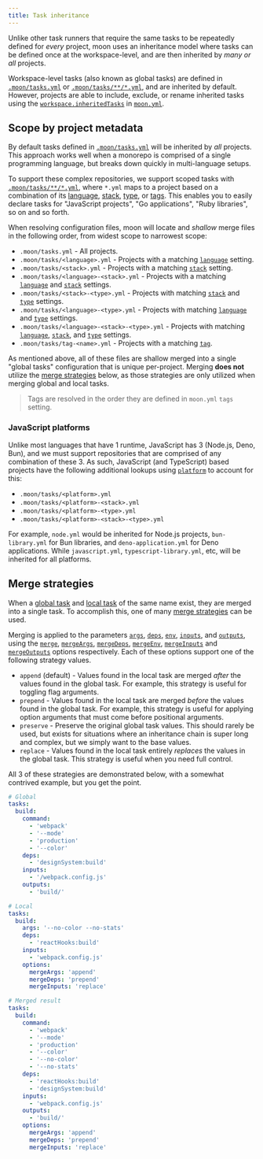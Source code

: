 ```yaml
---
title: Task inheritance
---
```



Unlike other task runners that require the same tasks to be repeatedly defined for _every_ project,
moon uses an inheritance model where tasks can be defined once at the workspace-level, and are then
inherited by _many or all_ projects.

Workspace-level tasks (also known as global tasks) are defined in [`.moon/tasks.yml`][tasks] or
[`.moon/tasks/**/*.yml`][tasks], and are inherited by default. However, projects are able to
include, exclude, or rename inherited tasks using the
[`workspace.inheritedTasks`](../config/project#inheritedtasks) in [`moon.yml`](../config/project).

## Scope by project metadata

By default tasks defined in [`.moon/tasks.yml`][tasks] will be inherited by _all_ projects. This
approach works well when a monorepo is comprised of a single programming language, but breaks down
quickly in multi-language setups.

To support these complex repositories, we support scoped tasks with [`.moon/tasks/**/*.yml`][tasks],
where `*.yml` maps to a project based on a combination of its [language][language], [stack][stack],
[type][type], or [tags][tags]. This enables you to easily declare tasks for "JavaScript projects",
"Go applications", "Ruby libraries", so on and so forth.

When resolving configuration files, moon will locate and _shallow_ merge files in the following
order, from widest scope to narrowest scope:

- `.moon/tasks.yml` - All projects.
- `.moon/tasks/<language>.yml` - Projects with a matching [`language`][language] setting.
- `.moon/tasks/<stack>.yml` - Projects with a matching [`stack`][stack] setting.
  <VersionLabel version="1.23.0" />
- `.moon/tasks/<language>-<stack>.yml` - Projects with a matching [`language`][language] and
  [`stack`][stack] settings. <VersionLabel version="1.23.0" />
- `.moon/tasks/<stack>-<type>.yml` - Projects with matching [`stack`][stack] and [`type`][type]
  settings. <VersionLabel version="1.23.0" />
- `.moon/tasks/<language>-<type>.yml` - Projects with matching [`language`][language] and
  [`type`][type] settings.
- `.moon/tasks/<language>-<stack>-<type>.yml` - Projects with matching [`language`][language],
  [`stack`][stack], and [`type`][type] settings. <VersionLabel version="1.23.0" />
- `.moon/tasks/tag-<name>.yml` - Projects with a matching [`tag`][tags].
  <VersionLabel version="1.2.0" />

As mentioned above, all of these files are shallow merged into a single "global tasks" configuration
that is unique per-project. Merging **does not** utilize the [merge strategies](#merge-strategies)
below, as those strategies are only utilized when merging global and local tasks.

> Tags are resolved in the order they are defined in `moon.yml` `tags` setting.

### JavaScript platforms

Unlike most languages that have 1 runtime, JavaScript has 3 (Node.js, Deno, Bun), and we must
support repositories that are comprised of any combination of these 3. As such, JavaScript (and
TypeScript) based projects have the following additional lookups using
[`platform`](../config/project#platform-1) to account for this:

- `.moon/tasks/<platform>.yml`
- `.moon/tasks/<platform>-<stack>.yml`
- `.moon/tasks/<platform>-<type>.yml`
- `.moon/tasks/<platform>-<stack>-<type>.yml`

For example, `node.yml` would be inherited for Node.js projects, `bun-library.yml` for Bun
libraries, and `deno-application.yml` for Deno applications. While `javascript.yml`,
`typescript-library.yml`, etc, will be inherited for all platforms.

## Merge strategies

When a [global task](../config/tasks#tasks) and [local task](../config/project#tasks) of the same
name exist, they are merged into a single task. To accomplish this, one of many
[merge strategies](../config/project#options) can be used.

Merging is applied to the parameters [`args`](../config/project#args),
[`deps`](../config/project#deps), [`env`](../config/project#env-1),
[`inputs`](../config/project#inputs), and [`outputs`](../config/project#outputs), using the
[`merge`](../config/project#merge), [`mergeArgs`](../config/project#mergeargs),
[`mergeDeps`](../config/project#mergedeps), [`mergeEnv`](../config/project#mergeenv),
[`mergeInputs`](../config/project#mergeinputs) and [`mergeOutputs`](../config/project#mergeoutputs)
options respectively. Each of these options support one of the following strategy values.

- `append` (default) - Values found in the local task are merged _after_ the values found in the
  global task. For example, this strategy is useful for toggling flag arguments.
- `prepend` - Values found in the local task are merged _before_ the values found in the global
  task. For example, this strategy is useful for applying option arguments that must come before
  positional arguments.
- `preserve` - Preserve the original global task values. This should rarely be used, but exists for
  situations where an inheritance chain is super long and complex, but we simply want to the base
  values. <VersionLabel version="1.29.0" />
- `replace` - Values found in the local task entirely _replaces_ the values in the global task. This
  strategy is useful when you need full control.

All 3 of these strategies are demonstrated below, with a somewhat contrived example, but you get the
point.

```yaml
# Global
tasks:
  build:
    command:
      - 'webpack'
      - '--mode'
      - 'production'
      - '--color'
    deps:
      - 'designSystem:build'
    inputs:
      - '/webpack.config.js'
    outputs:
      - 'build/'

# Local
tasks:
  build:
    args: '--no-color --no-stats'
    deps:
      - 'reactHooks:build'
    inputs:
      - 'webpack.config.js'
    options:
      mergeArgs: 'append'
      mergeDeps: 'prepend'
      mergeInputs: 'replace'

# Merged result
tasks:
  build:
    command:
      - 'webpack'
      - '--mode'
      - 'production'
      - '--color'
      - '--no-color'
      - '--no-stats'
    deps:
      - 'reactHooks:build'
      - 'designSystem:build'
    inputs:
      - 'webpack.config.js'
    outputs:
      - 'build/'
    options:
      mergeArgs: 'append'
      mergeDeps: 'prepend'
      mergeInputs: 'replace'
```

[tags]: ../config/project#tags
[tasks]: ../config/tasks
[language]: ../config/project#language
[stack]: ../config/project#stack
[type]: ../config/project#type
